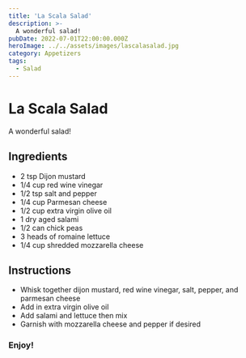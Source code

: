```yaml
---
title: 'La Scala Salad'
description: >-
  A wonderful salad!
pubDate: 2022-07-01T22:00:00.000Z   
heroImage: ../../assets/images/lascalasalad.jpg
category: Appetizers
tags: 
  - Salad
---
```



# La Scala Salad

A wonderful salad!
  
## Ingredients
- 2 tsp Dijon mustard
- 1/4 cup red wine vinegar
- 1/2 tsp salt and pepper
- 1/4 cup Parmesan cheese
- 1/2 cup extra virgin olive oil
- 1 dry aged salami
- 1/2 can chick peas
- 3 heads of romaine lettuce
- 1/4 cup shredded mozzarella cheese

## Instructions
- Whisk together dijon mustard, red wine vinegar, salt, pepper, and parmesan cheese
- Add in extra virgin olive oil
- Add salami and lettuce then mix
- Garnish with mozzarella cheese and pepper if desired
### Enjoy!

